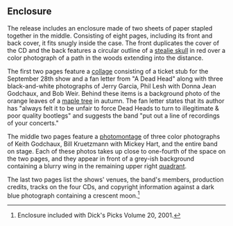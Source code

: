 
== Enclosure ==

The release includes an enclosure made of two sheets of paper stapled together in the middle. Consisting of eight pages, including its front and back cover, it fits snugly inside the case. The front duplicates the cover of the CD and the back features a circular outline of a [[Steal Your Face|stealie skull]] in red over a color photograph of a path in the woods extending into the distance.

The first two pages feature a [[collage]] consisting of a ticket stub for the September 28th show and a fan letter from "A Dead Head" along with three black-and-white photographs of Jerry Garcia, Phil Lesh with Donna Jean Godchaux, and Bob Weir.  Behind these items is a background photo of the orange leaves of a [[maple tree]] in autumn.  The fan letter states that its author has "always felt it to be unfair to force Dead Heads to turn to illegitimate & poor quality bootlegs" and suggests the band "put out a line of recordings of your concerts."

The middle two pages feature a [[photomontage]] of three color photographs of Keith Godchaux, Bill Kruetzmann with Mickey Hart, and the entire band on stage.  Each of these photos takes up close to one-fourth of the space on the two pages, and they appear in front of a grey-ish background containing a blurry wing in the remaining upper right [[Quadrant_(plane_geometry)|quadrant]].

The last two pages list the shows' venues, the band's members, production credits, tracks on the four CDs, and copyright information against a dark blue photograph containing a crescent moon.<ref>Enclosure included with Dick's Picks Volume 20, 2001.</ref>

